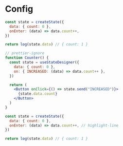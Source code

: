 # Config

```js live=true log=true
const state = createState({
  data: { count: 0 },
  onEnter: (data) => data.count++,
})

return log(state.data) // { count: 1 }
```

```jsx live=true
// prettier-ignore
function Counter() {
  const state = useStateDesigner({
    data: { count: 0 },
    on: { INCREASED: (data) => data.count++ },
  })

  return (
    <Button onClick={() => state.send("INCREASED")}> 
      {state.data.count}
    </Button>
  )
}
```

```js
const state = createState({
  data: { count: 0 },
  onEnter: (data) => data.count++, // highlight-line
})

return log(state.data) // { count: 1 }
```

<!--
```js live=true
const state = createState({
  data: { count: 0 },
  onEnter: () => data.count++,
})

state.data // { count: 1 }
``` -->
